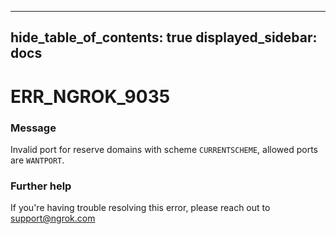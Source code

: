 

---
hide_table_of_contents: true
displayed_sidebar: docs
---


# ERR_NGROK_9035

### Message
Invalid port for reserve domains with scheme `CURRENTSCHEME`, allowed ports are `WANTPORT`.

<ErrorDetails error="err_ngrok_9035" />



### Further help
If you're having trouble resolving this error, please reach out to [support@ngrok.com](mailto:support@ngrok.com?subject=Help%20with%20ERR_NGROK_9035)

